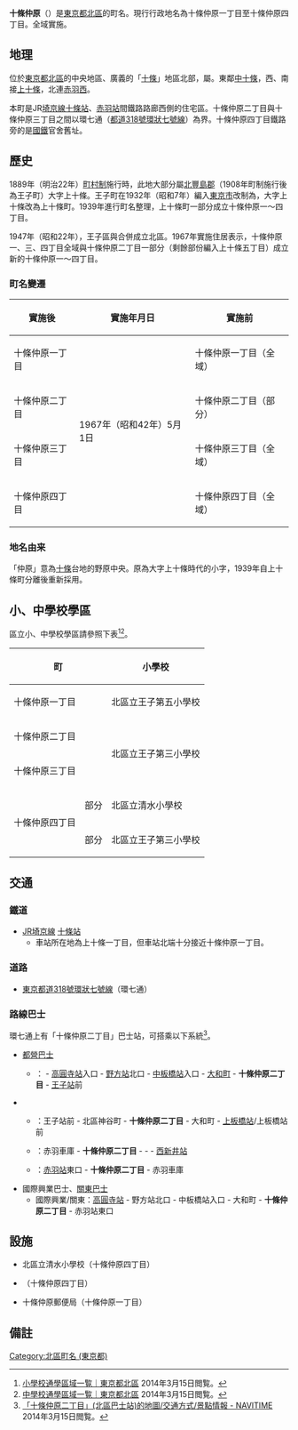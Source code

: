 {{Pathnav|日本|東京都|[[北區_(東京都)|北區]]|'''十條仲原'''|hide=1|frame=1}}
{{Infobox Settlement
|official_name = 十條仲原
|settlement_type = [[町|町]]
|native_name =
|image_skyline = Shimizuzaka Park.JPG
|imagesize = 250px
|image_caption = 清水坂公園
|image_flag = 
|image_seal = 
| image_map = 
| map_caption = 十條仲原的位置
|pushpin_map = Tokyo city
|latd=35|latm=46|lats=6.46|latNS=N
|longd=139|longm=43|longs=16.60|longEW=E
|subdivision_type = [[國家|國家]]
|subdivision_name = [[File:Flag_of_Japan.svg|border]] [[日本|日本]]
|subdivision_type1 = [[都道府縣|都道府縣]]
|subdivision_name1 = [[File:Flag_of_Tokyo_Prefecture.svg|25px]] [[東京都|東京都]]
|subdivision_type2 = [[東京都特別區|特別區]]
|subdivision_name2 = [[File:Flag_of_Kita,_Tokyo.svg|25px]] [[北區_(東京都)|北區]]
|subdivision_type3 = [[地區|地區]]
|subdivision_name3 = {{link-ja|王子區|王子区|王子地區}}
|established_title = 
|established_date =
|government_type = 
|leader_title = 
|leader_name = 
|area_magnitude = 
|area_total_sq_mi =
|area_total_km2 = 0.299
|area_land_sq_mi =
|area_land_km2 = 
|area_urban_sq_mi = 
|area_urban_km2 = 
|area_metro_km2 = 
|area_metro_sq_mi = 
|population_as_of= 2014年（平成22年）8月1日
|population_footnotes = <ref>{{Cite web |url=http://www.city.kita.tokyo.jp/docs/digital/1097/atts/109795/attachment/attachment.xls |title=人口統計表（平成26年08月1日現在） |access-date=2014-08-20 |archive-date=2014-08-19 |archive-url=https://web.archive.org/web/20140819085108/http://www.city.kita.tokyo.jp/docs/digital/1097/atts/109795/attachment/attachment.xls |dead-url=yes }}</ref>
|population_total = 6146
|population_urban = 
|population_metro =
|population_density_sq_mi = 
|population_density_km2 = auto
| timezone = [[日本標準時間|JST]]
| utc_offset = +9
|timezone_DST =
|utc_offset_DST = 
|elevation_footnotes=
|elevation_m = 
|elevation_ft = 
|postal_code_type = [[郵遞區號|郵遞區號]]
|postal_code = 114-0031（{{link-ja|王子郵便局|王子郵便局}}管區）
|area_code = 03（東京MA）
|registration_plate = 練馬
|website = 
|footnotes = ※座標在清水坂公園
}}
'''十條仲原'''（{{jpn|j=十条仲原|hg=じゅうじょうなかはら|rm=Jūjō-nakahara|f=y}}）是[[東京都|東京都]][[北區_(東京都)|北區]]的町名。現行行政地名為十條仲原一丁目至十條仲原四丁目。全域實施{{link-ja|住居表示|住居表示}}。

== 地理 ==
位於[[東京都|東京都]][[北區_(東京都)|北區]]的中央地區、廣義的「[[十條|十條]]」地區北部，屬{{link-ja|王子區|王子区|王子地區}}。東鄰[[中十條|中十條]]，西、南接[[上十條|上十條]]，北連[[赤羽西|赤羽西]]。

本町是JR[[埼京線|埼京線]][[十條站_(東京都)|十條站]]、[[赤羽站|赤羽站]]間鐵路路廊西側的住宅區。十條仲原二丁目與十條仲原三丁目之間以環七通（[[東京都道318號環狀七號線|都道318號環狀七號線]]）為界。十條仲原四丁目鐵路旁的{{link-ja|清水坂公園|清水坂公園}}是[[日本國有鐵道|國鐵]]官舍舊址。

== 歷史 ==
1889年（明治22年）[[町村制|町村制]]施行時，此地大部分屬[[北豐島郡|北豐島郡]]{{link-ja|王子町|王子町|王子村}}（1908年町制施行後為王子町）大字上十條。王子町在1932年（昭和7年）編入[[東京市|東京市]]改制為{{link-ja|王子區|王子区}}，大字上十條改為上十條町。1939年進行町名整理，上十條町一部分成立十條仲原一〜四丁目。

1947年（昭和22年），王子區與{{link-ja|瀧野川區|滝野川区}}合併成立北區。1967年實施住居表示，十條仲原一、三、四丁目全域與十條仲原二丁目一部分（剩餘部份編入上十條五丁目）成立新的十條仲原一〜四丁目。

=== 町名變遷 ===
{| class="wikitable"
|-
!實施後
!實施年月日
!實施前
|-
|十條仲原一丁目
|rowspan="4"|1967年（昭和42年）5月1日
|十條仲原一丁目（全域）
|-
|十條仲原二丁目
|十條仲原二丁目（部分）
|-
|十條仲原三丁目
|十條仲原三丁目（全域）
|-
|十條仲原四丁目
|十條仲原四丁目（全域）
|}

=== 地名由来 ===
「仲原」意為[[十條|十條]]台地的野原中央。原為大字上十條時代的小字，1939年自上十條町分離後重新採用。

== 小、中學校學區 ==
區立小、中學校學區請參照下表<ref>[http://www.city.kita.tokyo.jp/docs/service/000/000099.htm 小學校通學區域一覧｜東京都北區] {{Wayback|url=http://www.city.kita.tokyo.jp/docs/service/000/000099.htm |date=20140817171736 }} 2014年3月15日閲覧。</ref><ref>[http://www.city.kita.tokyo.jp/docs/service/003/000367.htm 中學校通學區域一覧｜東京都北區] {{Wayback|url=http://www.city.kita.tokyo.jp/docs/service/003/000367.htm |date=20140906165747 }} 2014年3月15日閲覧。</ref>。

{| class="wikitable"
!colspan="2"|町
!小學校
!中學校
|-
|colspan="2"|十條仲原一丁目
|北區立王子第五小學校
|rowspan="5"|北區立十條富士見中學校
|-
|colspan="2"|十條仲原二丁目
|rowspan="2"|北區立王子第三小學校
|-
|colspan="2"|十條仲原三丁目
|-
|rowspan="2"|十條仲原四丁目
|部分
|北區立清水小學校
|-
|部分
|北區立王子第三小學校
|}

== 交通 ==
=== 鐵道 ===
* [[東日本旅客鐵道|JR]][[埼京線|埼京線]] {{Color|seagreen|■}}[[十條站_(東京都)|十條站]]
** 車站所在地為上十條一丁目，但車站北端十分接近十條仲原一丁目。

=== 道路 ===
* [[東京都道318號環狀七號線|東京都道318號環狀七號線]]（環七通）

=== 路線巴士 ===
環七通上有「十條仲原二丁目」巴士站，可搭乘以下系統<ref>[http://www.navitime.co.jp/poi?node=00017052 「十條仲原二丁目」(北區巴士站)的地圖/交通方式/景點情報 - NAVITIME] {{Wayback|url=http://www.navitime.co.jp/poi?node=00017052 |date=20140910035649 }} 2014年3月15日閲覧。</ref>。
* [[都營巴士|都營巴士]]
** {{link-ja|都營巴士杉並支所|都営バス杉並支所|王78}}：{{link-ja|新宿站巴士乘車處|新宿駅バスのりば|新宿站西口}} - [[高圓寺站|高圓寺站]]入口 - [[野方站|野方站]]北口 - [[中板橋站|中板橋站]]入口 - [[大和町_(板橋區)|大和町]] - '''十條仲原二丁目''' - [[王子站|王子站]]前
* {{link-ja|國際興業巴士|国際興業バス}}
** {{link-ja|國際興業巴士練馬營業所|国際興業バス練馬営業所|王54/王54-2}}：王子站前 - 北區神谷町 - '''十條仲原二丁目''' - 大和町 - [[上板橋站|上板橋站]]/上板橋站前
** {{link-ja|國際興業巴士赤羽營業所|国際興業バス赤羽営業所|赤27-2}}：赤羽車庫 - '''十條仲原二丁目''' - {{link-ja|鹿濱橋|鹿浜橋}} - {{link-ja|西新井大師|總持寺 (足立区)}} - [[西新井站|西新井站]]
** {{link-ja|國際興業巴士赤羽營業所|国際興業バス赤羽営業所|赤95}}：[[赤羽站|赤羽站]]東口 - '''十條仲原二丁目''' - 赤羽車庫
* 國際興業巴士、[[關東巴士|關東巴士]]
** 國際興業{{link-ja|國際興業巴士赤羽營業所|国際興業バス赤羽営業所|赤31}}/關東{{link-ja|關東巴士阿佐谷營業所|関東バス阿佐谷営業所|赤31}}：[[高圓寺站|高圓寺站]] - 野方站北口 - 中板橋站入口 - 大和町 - '''十條仲原二丁目''' - 赤羽站東口

== 設施 ==
* 北區立清水小學校（十條仲原四丁目）
* {{link-ja|清水坂公園|清水坂公園}}（十條仲原四丁目）
* 十條仲原郵便局（十條仲原一丁目）

== 備註 ==
{{Reflist}}

{{東京都北區的町名}}
{{DEFAULTSORT:Jujonakahara}}
[[Category:北區町名_(東京都)|Category:北區町名 (東京都)]]